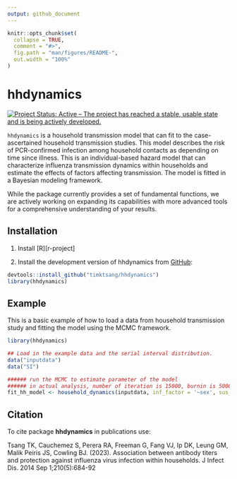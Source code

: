 ```yaml
---
output: github_document
---
```


<!-- README.md is generated from README.Rmd. Please edit that file -->

```r
knitr::opts_chunk$set(
  collapse = TRUE,
  comment = "#>",
  fig.path = "man/figures/README-",
  out.width = "100%"
)
```
# hhdynamics

[![Project Status: Active – The project has reached a stable, usable state and is being actively developed.](https://www.repostatus.org/badges/latest/active.svg)](https://www.repostatus.org/#active)

`hhdynamics` is a household transmission model that can fit to the case-ascertained household transmission studies. This model describes the risk of PCR-confirmed infection among household contacts as depending on time since illness. This is an individual-based hazard model that can characterize influenza transmission dynamics within households and estimate the effects of factors affecting transmission. The model is fitted in a Bayesian modeling framework.

While the package currently provides a set of fundamental functions, we are actively working on expanding its capabilities with more advanced tools for a comprehensive understanding of your results.
 
## Installation
1. Install [R][r-project]

2. Install the development version of hhdynamics from [GitHub](https://github.com/timktsang/hhdynamics):

```r
devtools::install_github("timktsang/hhdynamics")
library(hhdynamics)
```

## Example

This is a basic example of how to load a data from household transmission study and fitting the model using the MCMC framework.

```r
library(hhdynamics)

## Load in the example data and the serial interval distribution.
data("inputdata")
data("SI")

###### run the MCMC to estimate parameter of the model
###### in actual analysis, number of iteration is 15000, burnin is 5000, and thinning is 1
fit_hh_model <- household_dynamics(inputdata, inf_factor = '~sex', sus_factor = '~age',SI,n_iteration =  15000,burnin = 5000, thinning =  1)


```

## Citation

To cite package **hhdynamics** in publications use:

Tsang TK, Cauchemez S, Perera RA, Freeman G, Fang VJ, Ip DK, Leung GM, Malik Peiris JS, Cowling BJ. (2023). Association between antibody titers and protection against influenza virus infection within households. J Infect Dis. 2014 Sep 1;210(5):684-92
